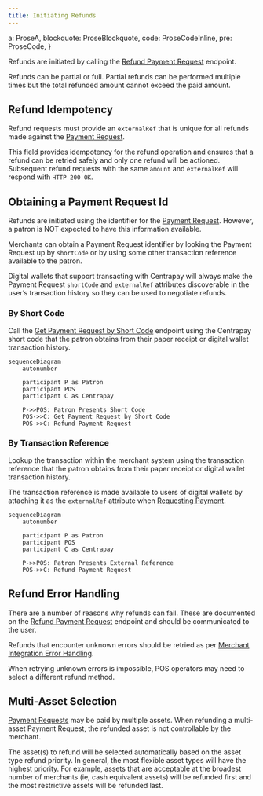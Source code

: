 ```yaml
---
title: Initiating Refunds
---
```

  a: ProseA,
  blockquote: ProseBlockquote,
  code: ProseCodeInline,
  pre: ProseCode,
}

Refunds are initiated by calling the [Refund Payment Request](https://docs.centrapay.com/api/payment-requests#refund-a-payment-request-experimental) endpoint.

Refunds can be partial or full. Partial refunds can be performed multiple times but the total refunded amount cannot exceed the paid amount.

## Refund Idempotency

Refund requests must provide an `externalRef` that is unique for all refunds made against the [Payment Request](https://docs.centrapay.com/api/payment-requests#payment-request).

This field provides idempotency for the refund operation and ensures that a refund can be retried safely and only one refund will be actioned. Subsequent refund requests with the same `amount` and `externalRef` will respond with `HTTP 200 OK`.

## Obtaining a Payment Request Id

Refunds are initiated using the identifier for the [Payment Request](https://docs.centrapay.com/api/payment-requests#payment-request). However, a patron is NOT expected to have this information available.

Merchants can obtain a Payment Request identifier by looking the Payment Request up by `shortCode` or by using some other transaction reference available to the patron.

Digital wallets that support transacting with Centrapay will always make the Payment Request `shortCode` and `externalRef` attributes discoverable in the user’s transaction history so they can be used to negotiate refunds.

### By Short Code

Call the [Get Payment Request by Short Code](https://docs.centrapay.com/api/payment-requests#get-a-payment-request-by-short-code) endpoint using the Centrapay short code that the patron obtains from their paper receipt or digital wallet transaction history.

```mermaid
sequenceDiagram
	autonumber

	participant P as Patron
	participant POS
	participant C as Centrapay

	P->>POS: Patron Presents Short Code
	POS->>C: Get Payment Request by Short Code
	POS->>C: Refund Payment Request
```

### By Transaction Reference

Lookup the transaction within the merchant system using the transaction reference that the patron obtains from their paper receipt or digital wallet transaction history.

The transaction reference is made available to users of digital wallets by attaching it as the `externalRef` attribute when [Requesting Payment](/guides/requesting-payment).

```mermaid
sequenceDiagram
	autonumber

	participant P as Patron
	participant POS
	participant C as Centrapay

	P->>POS: Patron Presents External Reference
	POS->>C: Refund Payment Request
```

## Refund Error Handling

There are a number of reasons why refunds can fail. These are documented on the [Refund Payment Request](https://docs.centrapay.com/api/payment-requests#refund) endpoint and should be communicated to the user.

Refunds that encounter unknown errors should be retried as per [Merchant Integration Error Handling](/guides/merchant-integration-error-handling).

When retrying unknown errors is impossible, POS operators may need to select a different refund method.

## Multi-Asset Selection

[Payment Requests](https://docs.centrapay.com/api/payment-requests#payment-request) may be paid by multiple assets. When refunding a multi-asset Payment Request, the refunded asset is not controllable by the merchant.

The asset(s) to refund will be selected automatically based on the asset type refund priority. In general, the most flexible asset types will have the highest priority.  For example, assets that are acceptable at the broadest number of merchants (ie, cash equivalent assets) will be refunded first and the most restrictive assets will be refunded last.
